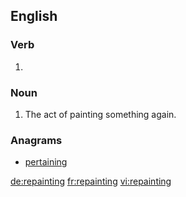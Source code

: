 ==English==

===Verb===
{{head|en|present participle}}

# {{present participle of|repaint|lang=en}}

===Noun===
{{en-noun}}

# The act of painting something again.

===Anagrams===
* [[pertaining#English|pertaining]]

[[de:repainting]]
[[fr:repainting]]
[[vi:repainting]]